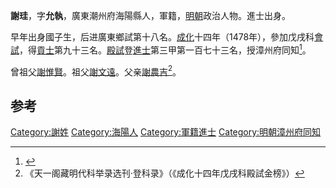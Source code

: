 '''謝珪'''，字'''允執'''，廣東潮州府海陽縣人，軍籍{{what}}，[[明朝|明朝]]政治人物。進士出身。

早年出身國子生，后进廣東鄉試第十八名。[[成化|成化]]十四年（1478年），參加戊戌科[[會試|會試]]，得[[貢士|貢士]]第九十三名。[[殿試|殿試]]登[[進士|進士]]第三甲第一百七十三名，授漳州府同知<ref>{{cite news|title=明朝潮州府文进士名录|url=http://zt.czonline.net/2010wenhua/txcr/chaorendongtai/kejiao/2010-12-02/31625.html|accessdate=2013-08-07|newspaper=潮州热线|archive-url=https://web.archive.org/web/20131004220414/http://zt.czonline.net/2010wenhua/txcr/chaorendongtai/kejiao/2010-12-02/31625.html|archive-date=2013-10-04|dead-url=yes}}</ref>。

曾祖父[[謝惟賢|謝惟賢]]。祖父[[謝文遠|謝文遠]]。父亲[[謝農吉|謝農吉]]<ref>《天一阁藏明代科举录选刊·登科录》（《成化十四年戊戌科殿試金榜》）</ref>。

==参考==
{{reflist}}
{{明朝人物小作品}}
{{成化十四年戊戌科殿試金榜}}

[[Category:謝姓|Category:謝姓]]
[[Category:海陽人|Category:海陽人]]
[[Category:軍籍進士|Category:軍籍進士]]
[[Category:明朝漳州府同知|Category:明朝漳州府同知]]